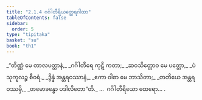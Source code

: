 ```yaml
---
title: "2.1.4 ဂင်္ဂါတီရိယတ္ထေရဂါထာ"
tableOfContents: false
sidebar:
  order: 5
type: "tipitaka"
basket: "su"
book: "th1"
---
```



<DynamicBreadcrumb />

<Division number="127" book="th1">

<Paragraph number="283" type="verses" book="th1">
_“တိဏ္ဏံ မေ တာလပတ္တာနံ,_  
_ဂင်္ဂါတီရေ ကုဋီ ကတာ;_  
_ဆဝသိတ္တောဝ မေ ပတ္တော,_  
_ပံသုကူလဉ္စ စီဝရံ._  

</Paragraph>

</Division>
<Division number="128" book="th1">

<Paragraph number="284" type="verses" book="th1">
_ဒွိန္နံ အန္တရဝဿာနံ,_  
_ဧကာ ဝါစာ မေ ဘာသိတာ;_  
_တတိယေ အန္တရဝဿမှိ,_  
_တမောခန္ဓော ပဒါလိတော”တိ._  


</Paragraph>
</Division>

<Paragraph number="285" type="center" book="th1">
…  ဂင်္ဂါတီရိယော ထေရော… .
</Paragraph>